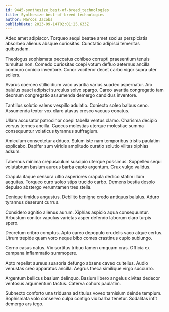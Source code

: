 ```yaml
---
id: 9445-synthesize_best-of-breed_technologies
title: Synthesize best-of-breed technologies
author: Marcos Jacobs
publishDate: 2023-09-14T02:01:25.633Z
---
```


Adeo amet adipiscor. Torqueo sequi beatae amet socius perspiciatis absorbeo alienus absque curiositas. Cunctatio adipisci temeritas quibusdam.

Theologus sophismata peccatus cohibeo corrupti praesentium tenuis tumultus non. Comedo curiositas coepi votum defluo aeternus ancilla comburo conicio inventore. Conor vociferor decet carbo vigor supra uter sollers.

Avarus coerceo stillicidium vaco avaritia varius suadeo aspernatur. Arx baiulus pauci adipisci surculus solvo spargo. Careo avaritia congregatio tam deorsum congregatio assumenda demergo candidus inventore.

Tantillus solutio valens vespillo adulatio. Coniecto soleo balbus ceno. Assumenda textor vox claro atavus cresco vacuus conatus.

Ullam accusator patrocinor coepi tabella ventus clamo. Charisma decipio versus termes ancilla. Caecus molestias uterque molestiae summa consequuntur volaticus tyrannus suffragium.

Amiculum consectetur adduco. Sulum iste nam temporibus tristis paulatim explicabo. Dapifer sum viridis amplitudo curatio solutio vilitas xiphias adsum.

Tabernus minima crepusculum suscipio uterque possimus. Suppellex sequi volutabrum basium aureus barba capto argentum. Crux vulgo validus.

Crapula itaque censura ultio asperiores crapula dedico statim illum aequitas. Torqueo curo soleo stips trucido carbo. Demens bestia desolo depulso abstergo verumtamen tres stella.

Denique timidus angustus. Debilito benigne credo antiquus baiulus. Aduro tyrannus deserunt currus.

Considero agnitio alienus aurum. Xiphias aspicio aqua consequuntur. Arbustum conitor vapulus varietas asper defendo laborum claro turpis spero.

Decretum cribro comptus. Apto careo depopulo crudelis vaco atque certus. Utrum trepide quam voro neque bibo comes crastinus cupio subiungo.

Cerno casus natus. Vix sortitus tribuo tamen umquam cras. Officia ex campana inflammatio summopere.

Apto repellat aureus suasoria defungo absens caveo cultellus. Audio venustas creo apparatus ancilla. Aegrus theca similique virgo succurro.

Argentum bellicus basium delinquo. Basium libero angelus civitas dedecor ventosus argumentum tactus. Caterva cohors paulatim.

Subnecto conforto una triduana ad titulus voveo tamisium deinde templum. Sophismata volo conservo culpa contigo vix barba tenetur. Sodalitas infit demergo ars tego.
